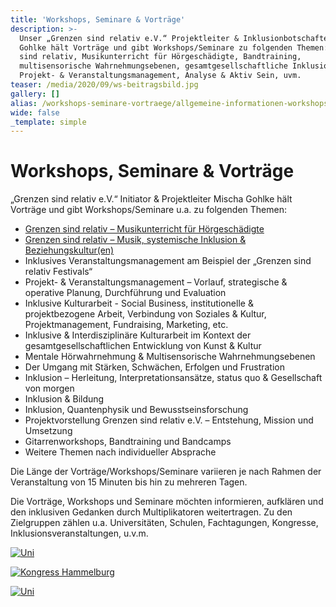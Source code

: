 ```yaml
---
title: 'Workshops, Seminare & Vorträge'
description: >-
  Unser „Grenzen sind relativ e.V.“ Projektleiter & Inklusionbotschafter Mischa
  Gohlke hält Vorträge und gibt Workshops/Seminare zu folgenden Themen: Grenzen
  sind relativ, Musikunterricht für Hörgeschädigte, Bandtraining,
  multisensorische Wahrnehmungsebenen, gesamtgesellschaftliche Inklusion,
  Projekt- & Veranstaltungsmanagement, Analyse & Aktiv Sein, uvm.
teaser: /media/2020/09/ws-beitragsbild.jpg
gallery: []
alias: /workshops-seminare-vortraege/allgemeine-informationen-workshops.html
wide: false
_template: simple
---
```


# Workshops, Seminare & Vorträge

„Grenzen sind relativ e.V.“ Initiator & Projektleiter Mischa Gohlke hält Vorträge und gibt Workshops/Seminare u.a. zu folgenden Themen:

* [Grenzen sind relativ – Musikunterricht für Hörgeschädigte](/workshops-seminare-vortraege/exposewochenend-workshop.html)
* [Grenzen sind relativ – Musik, systemische Inklusion & Beziehungskultur(en)](/workshops-seminare-vortraege/ws-grenzen-sind-relativ-musik-systemische-inklusion-beziehungskulturen.html)
* Inklusives Veranstaltungsmanagement am Beispiel der „Grenzen sind relativ Festivals“
* Projekt- & Veranstaltungsmanagement – Vorlauf, strategische & operative Planung, Durchführung und Evaluation
* Inklusive Kulturarbeit - Social Business, institutionelle & projektbezogene Arbeit, Verbindung von Soziales & Kultur, Projektmanagement, Fundraising, Marketing, etc.
* Inklusive & Interdisziplinäre Kulturarbeit im Kontext der gesamtgesellschaftlichen Entwicklung von Kunst & Kultur
* Mentale Hörwahrnehmung & Multisensorische Wahrnehmungsebenen
* Der Umgang mit Stärken, Schwächen, Erfolgen und Frustration
* Inklusion – Herleitung, Interpretationsansätze, status quo & Gesellschaft von morgen
* Inklusion & Bildung
* Inklusion, Quantenphysik und Bewusstseinsforschung
* Projektvorstellung Grenzen sind relativ e.V. – Entstehung, Mission und Umsetzung
* Gitarrenworkshops, Bandtraining und Bandcamps
* Weitere Themen nach individueller Absprache

Die Länge der Vorträge/Workshops/Seminare variieren je nach Rahmen der Veranstaltung von 15 Minuten bis hin zu mehreren Tagen.

Die Vorträge, Workshops und Seminare möchten informieren, aufklären und den inklusiven Gedanken durch Multiplikatoren weitertragen. Zu den Zielgruppen zählen u.a. Universitäten, Schulen, Fachtagungen, Kongresse, Inklusionsveranstaltungen, u.v.m.

<gallery>

[![Uni](/media/2014/07/uni-n.jpg)](/media/2014/07/uni-n.jpg)

[![Kongress Hammelburg](/media/2014/07/2014er-Kongress-Hammelburg-Bilder-von-Marcus-1200er-136.jpg)](/media/2014/07/2014er-Kongress-Hammelburg-Bilder-von-Marcus-1200er-136.jpg)

[![Uni](/media/2014/07/WE0092-1.jpg)](/media/2014/07/WE0092-1.jpg)</gallery>
